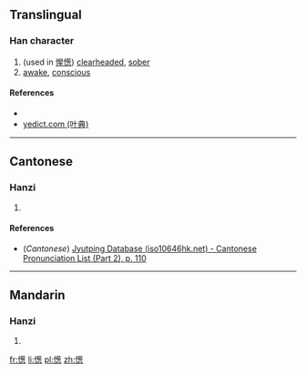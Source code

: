 ==Translingual==

===Han character===
{{Han char|rn=61|rad=心|as=13|sn=16|four=|canj=PTPP|ids=⿰忄葱}}

# (used in [[惺憽]]) [[clearheaded]], [[sober]]
# [[awake]], [[conscious]]

====References====
* {{Han ref|kx=0405.010|dkj=11309|dj=0745.120|hdz=42360.030|uh=61BD|ud=25021}}
* [http://yedict.com/htm/61/61BD.htm yedict.com (叶典)]

----

==Cantonese==

===Hanzi===
{{yue-hanzi|jyut=[[sung1]]|y=sung1}}

# {{defn|lang=yue|sort=心13}}

====References====
* (''Cantonese'') [http://www.iso10646hk.net/jp/document/download.jsp Jyutping Database (iso10646hk.net) - Cantonese Pronunciation List (Part 2), p. 110]

----

==Mandarin==

===Hanzi===
{{cmn-hanzi|pin=[[sōng]] ([[song1]])|wg=sung<sup>1</sup>}}

# {{defn|lang=cmn|sort=心13}}

[[fr:憽]]
[[li:憽]]
[[pl:憽]]
[[zh:憽]]